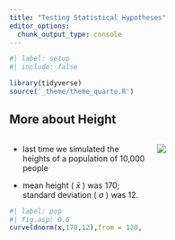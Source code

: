 ```yaml
---
title: "Testing Statistical Hypotheses"
editor_options:
  chunk_output_type: console
---
```


```r
#| label: setup
#| include: false

library(tidyverse)
source('_theme/theme_quarto.R')
```

## More about Height

:::: {.columns}

::: {.column width="50%"}
- last time we simulated the heights of a population of 10,000 people

- mean height ( $\bar{x}$ ) was 170; standard deviation ( $\sigma$ ) was 12.
  
```r
#| label: pop
#| fig.asp: 0.6
curve(dnorm(x,170,12),from = 120, to = 220)
```

:::

::: {.column width="50%"}
![](lecture_3_files/img/playmo_tms.jpg)

:::

::::
